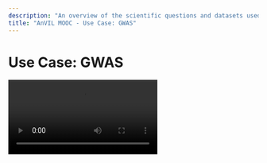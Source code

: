 ```yaml
---
description: "An overview of the scientific questions and datasets used in GWAS and how AnVIL makes GWAS research easier."
title: "AnVIL MOOC - Use Case: GWAS"
---
```


# Use Case: GWAS

<Video src="https://www.youtube.com/embed/0OAYUM2Bym0" />

## Objectives

- Introduce the scientific questions and datasets used in GWAS.
- Describe computationally challenging analytical steps.
- Explain how AnVIL makes this research easier.

## Slides

The slides for this tutorial are located [here](https://docs.google.com/presentation/d/1IYbFuJRvGRR0mIgsrzvKShUD21DKMq9w7FMEKGuSC14).
